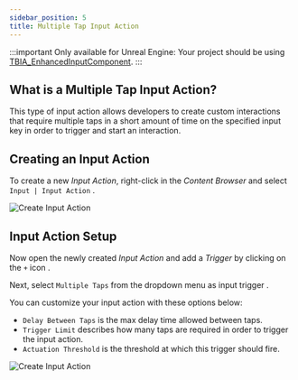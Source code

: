 ```yaml
---
sidebar_position: 5
title: Multiple Tap Input Action
---
```


:::important Only available for Unreal Engine: <UE version="4.27"/> <UE version="5.0+"/>
Your project should be using [TBIA_EnhancedInputComponent](/docs/features/using-enhanced-input).
:::

## What is a Multiple Tap Input Action?
This type of input action allows developers to create custom interactions that require multiple taps
in a short amount of time on the specified input key in order to trigger and start an interaction.

## Creating an Input Action
To create a new *Input Action*, right-click in the *Content Browser* and
select `Input | Input Action` <Step text="1"/>.

![Create Input Action](_static/img/enhanced_input/03_input_action.png)

## Input Action Setup
Now open the newly created *Input Action* and add a *Trigger* by clicking on the `+` icon <Step text="1"/>.

Next, select `Multiple Taps` from the dropdown menu as input trigger <Step text="2"/>.

You can customize your input action with these options below:
* `Delay Between Taps` is the max delay time allowed between taps. <Step text="3"/>
* `Trigger Limit` describes how many taps are required in order to trigger the input action. <Step text="4"/>
* `Actuation Threshold` is the threshold at which this trigger should fire. <Step text="5"/>

![Create Input Action](_static/img/multiple_tap/01-setup-trigger.png)

